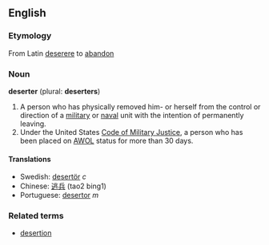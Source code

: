 {{wikipedia2|desertion}} <!-- Avoids redirect -->
==English==

===Etymology===
From Latin [[deserere]] to [[abandon]]

===Noun===
'''deserter''' (plural: '''deserters''')

# A person who has physically removed him- or herself from the control or direction of a [[military]] or [[naval]] unit with the intention of permanently leaving.
# Under the United States [[Code of Military Justice]], a person who has been placed on [[AWOL]] status for more than 30 days.

====Translations====
*Swedish: [[desertör]] ''c''
*Chinese: [[逃兵]] (tao2 bing1)
*Portuguese: [[desertor]] ''m''

===Related terms===
*[[desertion]]